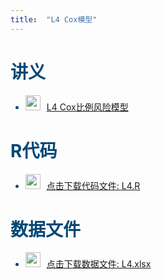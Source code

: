 ```yaml
---
title:  "L4 Cox模型"
---
```



:::{#ppc style="color:#044875"}

# 讲义

-   <img src="img/teacher.png" style="width: 24px; height: 24px;margin-right: 10px">[L4 Cox比例风险模型](https://lizongzhang.github.io/survival/L4slide.html){target="_blank"}


# R代码

-   <img src="img/download.png" style="width: 24px; height: 24px;margin-right: 10px"><a href="https://github.com/lizongzhang/survival/raw/main/L4.R" download="stroke.xlsx">点击下载代码文件: L4.R</a>

# 数据文件

-   <img src="img/download.png" style="width: 24px; height: 24px;margin-right: 10px"><a href="https://github.com/lizongzhang/deepseekcamp/raw/main/stroke.xlsx" download="stroke.xlsx">点击下载数据文件: L4.xlsx</a>


:::

